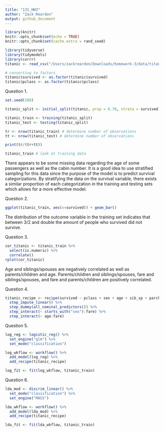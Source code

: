 ```yaml
---
title: "131_HW3"
author: "Zack Reardon"
output: github_document
---
```


```r
library(knitr)
knitr::opts_chunk$set(echo = TRUE)
knitr::opts_chunk$set(cache.extra = rand_seed)
```

```r
library(tidyverse)
library(tidymodels)
library(corrr)
titanic <- read_csv("/Users/zackreardon/Downloads/homework-3/data/titanic.csv")

# converting to factors
titanic$survived <- as.factor(titanic$survived)
titanic$pclass <- as.factor(titanic$pclass)
```

Question 1.

```r
set.seed(100)

titanic_split <- initial_split(titanic, prop = 0.70, strata = survived)

titanic_train <- training(titanic_split)
titanic_test <- testing(titanic_split)

tr <- nrow(titanic_train) # determine number of observations
tt <- nrow(titanic_test) # determine number of observations

print(tr/(tr+tt))

titanic_train # look at training data
```
There appears to be some missing data regarding the age of some passengers as well as the cabin number. It is a good idea to use stratified sampling for this data since the purpose of the model is to predict survival categorizations. By stratifying the data on the survival variable, there exists a similar proportion of each categorization in the training and testing sets which allows for a more effective model.

Question 2.

```r
ggplot(titanic_train, aes(x=survived)) + geom_bar()
```

The distribution of the outcome variable in the training set indicates that between 3/2 and double the amount of people who survived did not survive.

Question 3.

```r
cor_titanic <- titanic_train %>%
  select(is.numeric) %>%
  correlate()
rplot(cor_titanic)
```

Age and siblings/spouses are negatively correlated as well as parents/children and age. Parents/children and siblings/spouses, fare and siblings/spouses, and fare and parents/children are positively correlated.

Question 4.

```r
titanic_recipe <- recipe(survived ~ pclass + sex + age + sib_sp + parch + fare, data = titanic_train) %>%
  step_impute_linear() %>%
  step_dummy(all_nominal_predictors()) %>%
  step_interact(~ starts_with("sex"):fare) %>%
  step_interact(~ age:fare)
```

Question 5.

```r
log_reg <- logistic_reg() %>% 
  set_engine("glm") %>% 
  set_mode("classification")

log_wkflow <- workflow() %>% 
  add_model(log_reg) %>% 
  add_recipe(titanic_recipe)

log_fit <- fit(log_wkflow, titanic_train)
```

Question 6.

```r
lda_mod <- discrim_linear() %>% 
  set_mode("classification") %>% 
  set_engine("MASS")

lda_wkflow <- workflow() %>% 
  add_model(lda_mod) %>% 
  add_recipe(titanic_recipe)

lda_fit <- fit(lda_wkflow, titanic_train)
```